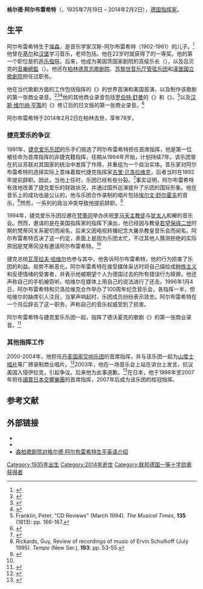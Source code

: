 {{Infobox person
| name                = 格尔德·阿尔布雷希特
| image               = GerdAlbrecht.jpg
| birth_date          = {{Birth date|1935|07|19|df=yes}}
| birth_place         = 德国[[埃森|埃森]]
| death_date     =  {{Death date and age|2014|02|02|1935|07|19|df=yes}}
| death_place    = 德国[[柏林|柏林]]
|occupation = [[指挥家|指挥家]]
|website = {{URL|gerd-albrecht.com}}
}}
'''格尔德·阿尔布雷希特'''（{{lang-de|Gerd Albrecht}}，1935年7月19日 – 2014年2月2日），[[德国|德国]][[指挥家|指挥家]]。

== 生平 ==
阿尔布雷希特生于[[埃森|埃森]]，是音乐学家汉斯-阿尔布雷希特（1902-1961）的儿子。<ref name="Fox">{{cite news | url=https://www.nytimes.com/2014/02/10/arts/music/gerd-albrecht-volatile-conductor-is-dead-at-78.html | title=Gerd Albrecht, German Conductor and Lightning Rod, Is Dead at 78 | work=New York Times | author=Margalit Fox | date=2004-02-10 | accessdate=2014-10-07 | archive-date=2021-03-30 | archive-url=https://web.archive.org/web/20210330145527/http://www.nytimes.com/2014/02/10/arts/music/gerd-albrecht-volatile-conductor-is-dead-at-78.html | dead-url=no }}</ref>他曾在[[基尔|基尔]]和[[汉堡|汉堡]]学习音乐，老师包括{{tsl|en|Wilhelm Brückner-Rüggeberg|威廉·布吕克纳-吕格贝格}}。他在22岁时就获得了{{tsl|en|International Besançon Competition for Young Conductors|贝桑松国际青年指挥家比赛}}的一等奖。他的第一个职位是{{tsl|en|Staatsoper Stuttgart|斯图加特州立歌剧院}}的[[声乐指导|声乐指导]]。后来，他成为美因茨国家剧院的高级乐长（{{lang-de|Kapellmeister}}），以及吕贝克的[[音樂總監|音樂總監]]（{{lang-de|Generalmusikdirektor, GMD}}）。他还在[[柏林德意志歌剧院|柏林德意志歌剧院]]、[[苏黎世音乐厅管弦乐团|苏黎世音乐厅管弦乐团]]和[[漢堡國立歌劇院|漢堡國立歌劇院]]担任过职务。

他在当代歌剧方面的工作包括指挥{{tsl|en|Aribert Reimann|阿里贝特·赖曼}}的《{{tsl|en|Lear (opera)|李尔 (歌剧)|李尔}}》的世界首演和美国首演，以及制作该歌剧的第一张商业录音。<ref>{{cite journal | url=http://oq.oxfordjournals.org/cgi/reprint/17/1/158?ck=nck | last=Graeme |first=Roland | title=''Lear''. Aribert Reimann | journal=The Opera Quarterly | volume=17 | issue=1 | pages=158–161 | year=2001 | accessdate=2007-09-13 | doi=10.1093/oq/17.1.158}}</ref><ref>{{cite news | url=https://query.nytimes.com/gst/fullpage.html?res=9506E0D61338F934A25755C0A967948260 | title=''Lear'' by Aribert Reimann | newspaper=New York Times | author=John Rockwell | date=17 June 1981 | accessdate=2007-09-06 | archive-date=2008-04-18 | archive-url=https://web.archive.org/web/20080418020941/http://query.nytimes.com/gst/fullpage.html?res=9506E0D61338F934A25755C0A967948260 | dead-url=no }}</ref><ref>{{cite news | url=http://www.time.com/time/magazine/article/0,9171,951738-3,00.html | title=Three Premieres, Three Hits | work=Time | author=Michael Walsh | date=29 June 1981 | accessdate=2007-09-13 | archive-date=2012-10-20 | archive-url=https://web.archive.org/web/20121020120126/http://www.time.com/time/magazine/article/0,9171,951738-3,00.html | dead-url=yes }}</ref>他的其他商业录音包括[[罗伯特·舒曼|罗伯特·舒曼]]的《{{tsl|en|Genoveva|格诺费娃}}》和《{{tsl|en|Manfred (Schumann)|曼弗雷德 (舒曼)|曼弗雷德}}》，<ref>Franklin, Peter, "CD Reviews" (March 1994).  ''The Musical Times'', '''135''' (1813): pp. 166-167.</ref>以及[[汉斯·维尔纳·亨策|汉斯·维尔纳·亨策]]的《{{tsl|en|Das verratene Meer|午后曳航 (亨策)|午后曳航}}》修订后的日文版的第一张商业录音。<ref>{{cite news | url=https://www.theguardian.com/music/2010/may/06/henze-gogo-no-eiko-albrecht | title=Henze: Gogo no Eiko | work=The Guardian | author=Andrew Clements | date=2010-05-06 | accessdate=2014-10-07 | archive-date=2018-08-02 | archive-url=https://web.archive.org/web/20180802040926/https://www.theguardian.com/music/2010/may/06/henze-gogo-no-eiko-albrecht | dead-url=no }}</ref>

阿尔布雷希特于2014年2月2日在柏林去世，享年78岁。

=== 捷克爱乐的争议 ===
1991年，[[捷克爱乐乐团|捷克爱乐乐团]]的乐手们挑选了阿尔布雷希特担任首席指挥，他是第一位被任命为首席指挥的非捷克籍指挥，任期从1994年开始，计划持续7年。该乐团曾在抗议苏联对其国家的统治中发挥了作用，并重组为一个自治实体。音乐家对阿尔布雷希特的选择实际上意味着取代捷克指挥家[[吉里·贝洛拉维克|吉里·贝洛拉维克]]，后者当时在1992年提前辞职。因此，当他上任时，乐团已经有些分裂。<ref>{{cite news | author=John Rockwell | title=Czech Philharmonic Faces Perilous Times In Dividing Country | url=https://query.nytimes.com/gst/fullpage.html?res=9E0CE7DD143EF933A05751C1A964958260&sec=&spon=&pagewanted=all | work=New York Times | date=30 December 1992 | accessdate=2007-10-25}}</ref>事实证明，阿尔布雷希特有效地改善了捷克爱乐的财政状况，并通过国外巡演提升了乐团的国际形象。他在音乐上的成功也是公认的，他与乐团合作录制的唱片包括[[埃尔文·舒尔霍夫|埃尔文·舒尔霍夫]]的音乐。<ref>Rickards, Guy, Review of recordings of music of Ervin Schulhoff (July 1995).  ''Tempo'' (New Ser.), '''193''': pp. 53-55.</ref>然而，一系列的政治冲突导致他提前辞职。<ref>{{cite news | url=http://www.iht.com/articles/1996/01/31/prague.t.php | title=Storm at Czech Philharmonic | newspaper=International Herald Tribune | author=Alan Levy | date=31 January 1996 | accessdate=2007-05-28 |archiveurl = https://web.archive.org/web/20070310170117/http://www.iht.com/articles/1996/01/31/prague.t.php <!-- Bot retrieved archive --> |archivedate = 2007-03-10}}</ref>

1994年，捷克爱乐乐团应邀在[[梵蒂冈|梵蒂冈]]举办庆祝[[天主教會|罗马天主教徒]]与[[犹太人|犹太人]]和解的音乐会。然而，邀请的是在美国指挥家{{tsl|en|Gilbert Levine|吉尔伯特·莱文}}的指挥下演出，他已经因与教皇[[若望保祿二世|若望保祿二世]]时期的梵蒂冈关系密切而闻名，后来又因电视转播纪念大屠杀教皇音乐会而闻名。阿尔布雷希特否决了这一约定，表面上是因为乐团太忙，不过其他人猜测拒绝的实际原因是梵蒂冈没有邀请阿尔布雷希特。<ref name="Fox"/>

捷克总统[[瓦茨拉夫·哈维尔|瓦茨拉夫·哈维尔]]也参与其中，他告诉阿尔布雷希特，他的行为损害了乐团的利益。局势不断恶化，阿尔布雷希特在接受媒体采访时将自己描绘成[[种族主义|种族主义]]和反德情绪的受害者，并表示他被期望个人为德国过去的所有错误行为赎罪。他还声称自己的手机被窃听。哈维尔在媒体上用自己的说法进行了还击。1996年1月4日，阿尔布雷希特和贝洛拉维克合作举办了100周年纪念音乐会，各指挥一半，但哈维尔的缺席引人注目，当掌声响起时，乐团成员纷纷表示效忠。阿尔布雷希特在一个月后辞去了这一职务，声称自己的音乐权威受到了损害。

阿尔布雷希特与捷克爱乐乐团一起，指挥了德沃夏克的歌剧《{{tsl|en|Dimitrij (opera)|迪米特里 (歌剧)|迪米特里}}》的第一张商业录音。<ref>{{cite news | url=https://www.theguardian.com/music/2005/jan/07/classicalmusicandopera.shopping4 | title=Dvorak: Dimitrij, Vodicka/ Drobkova/ Hajossyova/ Aghova/ Czech Philharmonic/ Albrecht | work=The Guardian | author=Andrew Clements | date=2005-01-07 | accessdate=2014-10-07 | archive-date=2016-03-04 | archive-url=https://web.archive.org/web/20160304043913/http://www.theguardian.com/music/2005/jan/07/classicalmusicandopera.shopping4 | dead-url=no }}</ref>

=== 其他指挥工作 ===
2000-2004年，他担任[[丹麦国家交响乐团|丹麦国家交响乐团]]的首席指挥，并与该乐团一起为[[山度士唱片|山度士唱片]]等厂牌录制商业唱片。<ref>{{cite news | url=https://www.theguardian.com/music/2004/aug/13/popandrock.shopping1 | title=Brahms: Rinaldo; Alto Rhapsody; Gesang der Parzen, Larsson/ Andersen/ Danish National Choir and Symphony Orch/ Albrecht | work=The Guardian | author=Edward Greenfield | date=2004-08-13 | accessdate=2014-10-07 | archive-date=2018-12-02 | archive-url=https://web.archive.org/web/20181202155214/https://www.theguardian.com/music/2004/aug/13/popandrock.shopping1 | dead-url=no }}</ref>2003年，他在一场音乐会上站在讲台上发言，抗议美国入侵伊拉克，引起争议。后来他为此事道歉。<ref>{{cite news | url=http://www.wnyc.org/music/articles/13748 | title=Conductor Gerd Albrecht Forced to Apologize for Anti-War Statement | publisher=WNYC.org | author=Brian Wise | year=2003 | accessdate=2007-09-13 | archive-date=2009-05-02 | archive-url=https://web.archive.org/web/20090502125036/http://www.wnyc.org/music/articles/13748 | dead-url=no }}</ref>在日本，他于1998年至2007年担任[[讀賣日本交響樂團|讀賣日本交響樂團]]的首席指挥，2007年后成为该乐团的桂冠指挥。

== 参考文献 ==
{{Reflist}}

== 外部链接 ==
*{{IMDb name|1568475}}
*{{Allmusic|class=artist|id=q9622}}
* [https://web.archive.org/web/20071031080437/http://www.semperoper.de/en/oper/artists_20072008/gerd_albrecht.html 森柏歌剧院对格尔德·阿尔布雷希特生平英语介绍]

{{s-start}}
{{s-culture}}
{{succession box | title=[[讀賣日本交響樂團|读卖日本交响乐团首席指挥]] | before={{tsl|en|Tadaaki Otaka|尾高忠明}} | years=1998–2007 | after=[[斯坦尼斯瓦夫·斯克罗瓦切夫斯基|斯坦尼斯瓦夫·斯克罗瓦切夫斯基]]}}
{{succession box | title=[[丹麦国家交响乐团|丹麦国家交响乐团首席指挥]] | before={{tsl|en|Ulf Schirmer|乌尔夫·席尔默}} | years=2000–2004 | after={{tsl|en|Thomas Dausgaard|托马斯·道斯加德}}}}
{{s-end}}

{{Authority control}}

{{DEFAULTSORT:Albrecht, Gerd}}
[[Category:1935年出生|Category:1935年出生]]
[[Category:2014年逝世|Category:2014年逝世]]
[[Category:联邦德国一等十字勋章获得者|Category:联邦德国一等十字勋章获得者]]